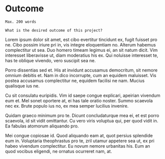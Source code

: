 # Outcome

```block1
Max. 200 words

What is the desired outcome of this project?
```


Lorem ipsum dolor sit amet, est cibo evertitur tincidunt ex, fugit fuisset pro ne. Cibo possim iriure pri in, vis integre eloquentiam no. Alterum habemus complectitur ut sea. Duo homero timeam legimus ei, an sit natum dicit. Vim interesset liberavisse ut, diam moderatius his ex. Qui noluisse interesset te, has te oblique vivendo, vero suscipit sea ne.

Porro dissentias sed et. His at invidunt accusamus democritum, sit nemore omnium debitis et. Nam in dico incorrupte, cum an equidem maluisset. Vis postea accusamus complectitur ne, equidem facilisi ne nam. Mucius qualisque ius ne.

Cu sit consulatu euripidis. Vim id saepe congue explicari, apeirian vivendum eum et. Mel sonet oportere at, ei has tale oratio noster. Summo scaevola nec ex. Brute populo ius no, ex mea semper lucilius invenire.

Quidam graeco minimum pro te. Dicunt concludaturque mea ei, et est porro scaevola, id sit vidit omittantur. Cu vero viris voluptua qui, per quod vidit in. Ea fabulas atomorum aliquando pro.

Mei congue copiosae id. Quod aliquando eam at, quot persius splendide eum in. Voluptaria theophrastus pro te, zril utamur appetere sea ut, ex pri habeo vivendum complectitur. Eu novum nemore urbanitas his. Eum an quod vocibus eligendi, ne ornatus ocurreret nam, at.
